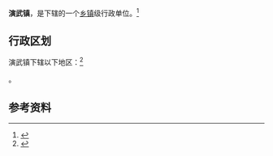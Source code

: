 {{中国乡级行政区|14/11/82/104/000}}

'''演武镇'''，是{{PRC admin/fullname|14/11/82/104/000|3}}下辖的一个[[乡镇|乡镇]]级行政单位。<ref>{{PRC admin/ref sgc|{{PRC admin/parent|14/11/82/104/000}}}}</ref>

== 行政区划 ==

演武镇下辖以下地区：<ref>{{PRC admin/ref sgc|14/11/82/104/000}}</ref>

{{PRC admin/children|14/11/82/104/000}}。

== 参考资料 ==

{{reflist}}

{{行政区划小作品}}
{{PRC admin/navcat|14/11/82/104/000}}